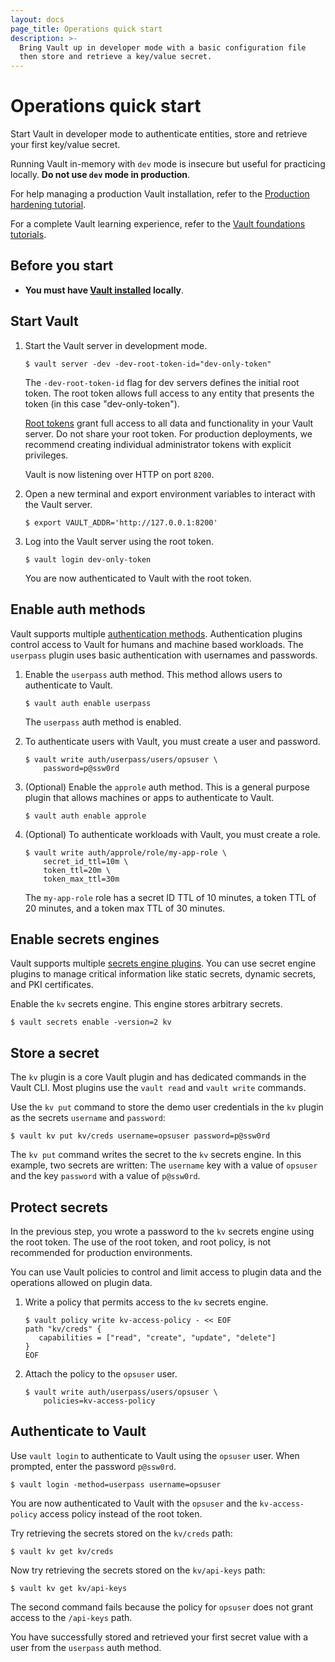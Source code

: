 ```yaml
---
layout: docs
page_title: Operations quick start
description: >-
  Bring Vault up in developer mode with a basic configuration file
  then store and retrieve a key/value secret.
---
```


# Operations quick start

Start Vault in developer mode to authenticate entities, store and retrieve
your first key/value secret.

<Warning>

Running Vault in-memory with `dev` mode is insecure but useful for
practicing locally. **Do not use `dev` mode in production**.

For help managing a production Vault installation, refer to the
[Production hardening tutorial](/vault/tutorials/operations/production-hardening).

</Warning>

For a complete Vault learning experience, refer to the [Vault foundations tutorials](/vault/tutorials/get-started).

## Before you start

- **You must have [Vault installed](/vault/install) locally**.

## Start Vault


1. Start the Vault server in development mode.

   ```shell-session
   $ vault server -dev -dev-root-token-id="dev-only-token"
   ```

   The `-dev-root-token-id` flag for dev servers defines the initial root token.
   The root token allows full access to any entity that presents the token (in this
   case "dev-only-token").

   <Warning>

   [Root tokens](/vault/docs/concepts/tokens#root-tokens) grant full
   access to all data and functionality in your Vault server. Do not share
   your root token. For production deployments, we recommend creating
   individual administrator tokens  with explicit privileges.

   </Warning>

   Vault is now listening over HTTP on port `8200`.

1. Open a new terminal and export environment variables to interact with the
   Vault server.

   ```shell-session
   $ export VAULT_ADDR='http://127.0.0.1:8200'
   ```

1. Log into the Vault server using the root token.

   ```shell-session
   $ vault login dev-only-token
   ```

   You are now authenticated to Vault with the root token.

## Enable auth methods

Vault supports multiple [authentication methods](/vault/docs/auth). Authentication
plugins control access to Vault for humans and machine based workloads. 
The `userpass` plugin uses basic authentication with usernames and passwords.

1. Enable the `userpass` auth method. This method allows users to authenticate to
   Vault.

   ```shell-session
   $ vault auth enable userpass
   ```

   The `userpass` auth method is enabled.

1. To authenticate users with Vault, you must create a user and password.

   ```shell-session
   $ vault write auth/userpass/users/opsuser \
       password=p@ssw0rd
   ```


1. (Optional) Enable the `approle` auth method. This is a general purpose plugin that
   allows machines or apps to authenticate to Vault.

   ```shell-session
   $ vault auth enable approle
   ```


1. (Optional) To authenticate workloads with Vault, you must create a role.

   ```shell-session
   $ vault write auth/approle/role/my-app-role \
       secret_id_ttl=10m \
       token_ttl=20m \
       token_max_ttl=30m
   ```

   The `my-app-role` role has a secret ID TTL of 10 minutes, a token TTL
   of 20 minutes, and a token max TTL of 30 minutes.

## Enable secrets engines

Vault supports multiple [secrets engine plugins](/vault/docs/secrets).
You can use secret engine plugins to manage critical information like
static secrets, dynamic secrets, and PKI certificates.

Enable the `kv` secrets engine. This engine stores arbitrary secrets.

```shell-session
$ vault secrets enable -version=2 kv
```


## Store a secret



<Tip>

The `kv` plugin is a core Vault plugin and has dedicated commands in the Vault CLI. Most plugins use the `vault read` and `vault write` commands.

</Tip>

Use the `kv put` command to store the demo user credentials in the `kv` plugin as the secrets `username` and `password`:

```shell-session
$ vault kv put kv/creds username=opsuser password=p@ssw0rd
```

The `kv put` command writes the secret to the `kv` secrets engine. In this example, two
secrets are written: The `username` key with a value of `opsuser` and the key
`password` with a value of `p@ssw0rd`.

## Protect secrets

In the previous step, you wrote a password to the `kv` secrets engine using the
root token. The use of the root token, and root policy, is not recommended for production environments.

You can use Vault policies to control and limit access to plugin data and
the operations allowed on plugin data.

1. Write a policy that permits access to the `kv` secrets engine.

   ```shell-session
   $ vault policy write kv-access-policy - << EOF
   path "kv/creds" {
      capabilities = ["read", "create", "update", "delete"]
   }
   EOF
   ```


1. Attach the policy to the `opsuser` user.

   ```shell-session
   $ vault write auth/userpass/users/opsuser \
       policies=kv-access-policy
   ```


## Authenticate to Vault

Use `vault login` to authenticate to Vault using the `opsuser` user. When prompted, enter the
password `p@ssw0rd`.

```shell-session
$ vault login -method=userpass username=opsuser
```

You are now authenticated to Vault with the `opsuser` and the `kv-access-policy` access policy instead of the root token.



Try retrieving the secrets stored on the `kv/creds` path:

```shell-session
$ vault kv get kv/creds
```

Now try retrieving the secrets stored on the `kv/api-keys` path:

```shell-session
$ vault kv get kv/api-keys
```

The second command fails because the policy for `opsuser` does
not grant access to the `/api-keys` path.

You have successfully stored and retrieved your first secret value with a user
from the `userpass` auth method.